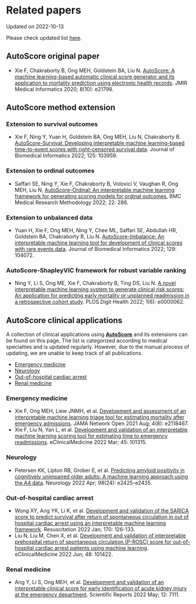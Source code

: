 # Related papers

<p class="autoscore-module">Updated on 2022-10-13</p>

Please check updated list 
[here](https://github.com/nliulab/AutoScore/blob/master/README_Paper.md).

## AutoScore original paper

* Xie F, Chakraborty B, Ong MEH, Goldstein BA, Liu N. [AutoScore: A machine learning-based automatic clinical score generator and its application to mortality prediction using electronic health records](http://dx.doi.org/10.2196/21798). JMIR Medical Informatics 2020; 8(10): e21798.

## AutoScore method extension

### Extension to survival outcomes

* Xie F, Ning Y, Yuan H, Goldstein BA, Ong MEH, Liu N, Chakraborty B. [AutoScore-Survival: Developing interpretable machine learning-based time-to-event scores with right-censored survival data](http://dx.doi.org/10.1016/j.jbi.2021.103959). Journal of Biomedical Informatics 2022; 125: 103959.

### Extension to ordinal outcomes

* Saffari SE, Ning Y, Xie F, Chakraborty B, Volovici V, Vaughan R, Ong MEH, Liu N, [AutoScore-Ordinal: An interpretable machine learning framework for generating scoring models for ordinal outcomes](https://doi.org/10.1186/s12874-022-01770-y), BMC Medical Research Methodology 2022; 22: 286.

### Extension to unbalanced data

* Yuan H, Xie F, Ong MEH, Ning Y, Chee ML, Saffari SE, Abdullah HR, Goldstein BA, Chakraborty B, Liu N. [AutoScore-Imbalance: An interpretable machine learning tool for development of clinical scores with rare events data](https://doi.org/10.1016/j.jbi.2022.104072). Journal of Biomedical Informatics 2022; 129: 104072.

### AutoScore-ShapleyVIC framework for robust variable ranking

* Ning Y, Li S, Ong ME, Xie F, Chakraborty B, Ting DS, Liu N. [A novel interpretable machine learning system to generate clinical risk scores: An application for predicting early mortality or unplanned readmission in a retrospective cohort study](https://doi.org/10.1371/journal.pdig.0000062). PLOS Digit Health 2022; 1(6): e0000062.

## AutoScore clinical applications

A collection of clinical applications using [**AutoScore**](https://nliulab.github.io/AutoScore/) and its extensions can be found on this page. The list is categorized according to medical specialties and is updated regularly. However, due to the manual process of updating, we are unable to keep track of all publications.

- [Emergency medicine](#emergency-medicine)
- [Neurology](#neurology)
- [Out-of-hospital cardiac arrest](#out-of-hospital-cardiac-arrest)
- [Renal medicine](#renal-medicine)

### Emergency medicine

* Xie F, Ong MEH, Liew JNMH, et al. [Development and assessment of an interpretable machine learning triage tool for estimating mortality after emergency admissions](https://jamanetwork.com/journals/jamanetworkopen/fullarticle/2783549). JAMA Network Open 2021 Aug; 4(8): e2118467.
* Xie F, Liu N, Yan L, et al. [Development and validation of an interpretable machine learning scoring tool for estimating time to emergency readmissions](https://www.thelancet.com/journals/eclinm/article/PIIS2589-5370(22)00045-1/fulltext). eClinicalMedicine 2022 Mar; 45: 101315.

### Neurology

* Petersen KK, Lipton RB, Grober E, et al. [Predicting amyloid positivity in cognitively unimpaired older adults: A machine learning approach using the A4 data](https://n.neurology.org/content/early/2022/04/25/WNL.0000000000200553). Neurology 2022 Apr; 98(24): e2425-e2435.

### Out-of-hospital cardiac arrest

* Wong XY, Ang YK, Li K, et al. [Development and validation of the SARICA score to predict survival after return of spontaneous circulation in out of hospital cardiac arrest using an interpretable machine learning framework](https://www.sciencedirect.com/science/article/abs/pii/S0300957221004834). Resuscitation 2022 Jan; 170: 126-133.
* Liu N, Liu M, Chen X, et al. [Development and validation of interpretable prehospital return of spontaneous circulation (P-ROSC) score for out-of-hospital cardiac arrest patients using machine learning](https://doi.org/10.1016/j.eclinm.2022.101422). eClinicalMedicine 2022 Jun; 48: 101422.

### Renal medicine

* Ang Y, Li S, Ong MEH, et al. [Development and validation of an interpretable clinical score for early identification of acute kidney injury at the emergency department](https://www.nature.com/articles/s41598-022-11129-4). Scientific Reports 2022 May; 12: 7111.
